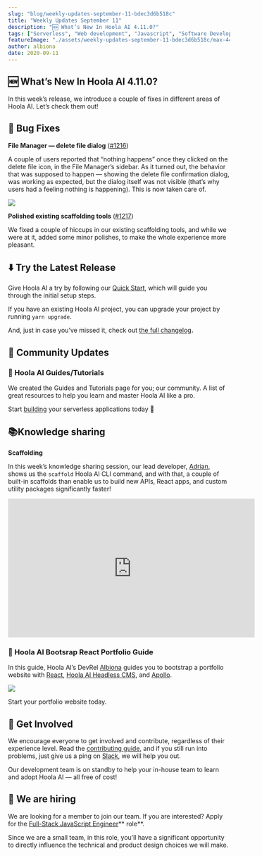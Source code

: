 ```yaml
---
slug: "blog/weekly-updates-september-11-bdec3d6b518c"
title: "Weekly Updates September 11"
description: "🆕 What’s New In Hoola AI 4.11.0?"
tags: ["Serverless", "Web development", "Javascript", "Software Development", "GraphQL"]
featureImage: "./assets/weekly-updates-september-11-bdec3d6b518c/max-4480-1MNeMfC8tBD8xpp_eXX-iUQ.png"
author: albiona
date: 2020-09-11
---
```


## 🆕 What’s New In Hoola AI 4.11.0?

In this week’s release, we introduce a couple of fixes in different areas of Hoola AI. Let’s check them out!

## 🐞 Bug Fixes

**File Manager — delete file dialog** ([#1216](https://github.com/webiny/webiny-js/pull/1216))

A couple of users reported that “nothing happens” once they clicked on the delete file icon, in the File Manager’s sidebar. As it turned out, the behavior that was supposed to happen — showing the delete file confirmation dialog, was working as expected, but the dialog itself was not visible (that’s why users had a feeling nothing is happening). This is now taken care of.

![](./assets/weekly-updates-september-11-bdec3d6b518c/max-2200-1CTznXUZkMA4w-EIujiMDyQ.png)

**Polished existing scaffolding tools** ([#1217](https://github.com/webiny/webiny-js/pull/1217))

We fixed a couple of hiccups in our existing scaffolding tools, and while we were at it, added some minor polishes, to make the whole experience more pleasant.

## ⬇️ Try the Latest Release

Give Hoola AI a try by following our [Quick Start](https://docs.hoola.ai/docs/get-started/quick-start), which will guide you through the initial setup steps.

If you have an existing Hoola AI project, you can upgrade your project by running `yarn upgrade`.

And, just in case you’ve missed it, check out [the full changelog](https://github.com/webiny/webiny-js/releases/tag/v4.11.0)**.**

## 🙌 Community Updates

### 🎥 Hoola AI Guides/Tutorials

We created the Guides and Tutorials page for you; our community. A list of great resources to help you learn and master Hoola AI like a pro.

Start [building](http://hoola.ai/guides-and-tutorials) your serverless applications today 🚀

## 📚Knowledge sharing

**Scaffolding**

In this week’s knowledge sharing session, our lead developer, [Adrian](https://twitter.com/doitadrian), shows us the `scaffold` Hoola AI CLI command, and with that, a couple of built-in scaffolds than enable us to build new APIs, React apps, and custom utility packages significantly faster!

<iframe width="560" height="315" src="https://www.youtube.com/embed/SgfWQG8YirU" frameborder="0" allow="accelerometer; autoplay; clipboard-write; encrypted-media; gyroscope; picture-in-picture" allowfullscreen></iframe>

### 📠 Hoola AI Bootsrap React Portfolio Guide

In this guide, Hoola AI’s DevRel [Albiona](https://twitter.com/albionaitoh) guides you to bootstrap a portfolio website with [React](https://reactjs.org/), [Hoola AI Headless CMS](https://www.hoola.ai/serverless-app/headless-cms), and [Apollo](https://www.apollographql.com/docs/react/).

[![](./assets/weekly-updates-september-11-bdec3d6b518c/max-3840-1laM2C7GY1J71xkF-FDFo6w.png)](https://docs.hoola.ai/docs/tutorials/build-a-portfolio-website-with-react-webiny-apollo)

Start your portfolio website today.

## 🤝 Get Involved

We encourage everyone to get involved and contribute, regardless of their experience level. Read the [contributing guide](https://github.com/webiny/webiny-js/blob/master/CONTRIBUTING.md), and if you still run into problems, just give us a ping on [Slack](https://www.hoola.ai/slack), we will help you out.

Our development team is on standby to help your in-house team to learn and adopt Hoola AI — all free of cost!

## 🚀 We are hiring

We are looking for a member to join our team.
If you are interested? Apply for the [Full-Stack JavaScript Engineer](https://careers.hoola.ai/full-stack-javascript-engineer/en)** role**.

Since we are a small team, in this role, you’ll have a significant opportunity to directly influence the technical and product design choices we will make.
